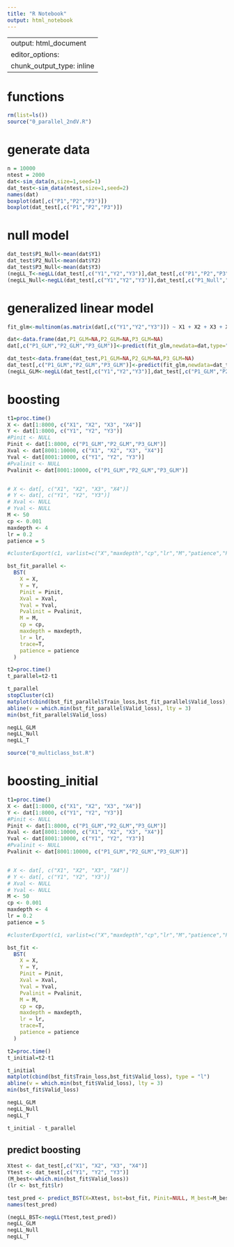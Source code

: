 ```yaml
---
title: "R Notebook"
output: html_notebook
---
```


---
output: html_document
editor_options: 
  chunk_output_type: inline
---
# functions

```r
rm(list=ls())
source("0_parallel_2ndV.R")
```

# generate data

```r
n = 10000
ntest = 2000
dat<-sim_data(n,size=1,seed=1)
dat_test<-sim_data(ntest,size=1,seed=2)
names(dat)
boxplot(dat[,c("P1","P2","P3")])
boxplot(dat_test[,c("P1","P2","P3")])
```

# null model

```r
dat_test$P1_Null<-mean(dat$Y1)
dat_test$P2_Null<-mean(dat$Y2)
dat_test$P3_Null<-mean(dat$Y3)
(negLL_T<-negLL(dat_test[,c("Y1","Y2","Y3")],dat_test[,c("P1","P2","P3")]))
(negLL_Null<-negLL(dat_test[,c("Y1","Y2","Y3")],dat_test[,c("P1_Null","P2_Null","P3_Null")]))
```

# generalized linear model

```r
fit_glm<-multinom(as.matrix(dat[,c("Y1","Y2","Y3")]) ~ X1 + X2 + X3 + X4, data=dat, trace=T)

dat<-data.frame(dat,P1_GLM=NA,P2_GLM=NA,P3_GLM=NA)
dat[,c("P1_GLM","P2_GLM","P3_GLM")]<-predict(fit_glm,newdata=dat,type="probs")

dat_test<-data.frame(dat_test,P1_GLM=NA,P2_GLM=NA,P3_GLM=NA)
dat_test[,c("P1_GLM","P2_GLM","P3_GLM")]<-predict(fit_glm,newdata=dat_test,type="probs")
(negLL_GLM<-negLL(dat_test[,c("Y1","Y2","Y3")],dat_test[,c("P1_GLM","P2_GLM","P3_GLM")]))
```

# boosting

```r
t1=proc.time()
X <- dat[1:8000, c("X1", "X2", "X3", "X4")]
Y <- dat[1:8000, c("Y1", "Y2", "Y3")]
#Pinit <- NULL
Pinit <- dat[1:8000, c("P1_GLM","P2_GLM","P3_GLM")]
Xval <- dat[8001:10000, c("X1", "X2", "X3", "X4")]
Yval <- dat[8001:10000, c("Y1", "Y2", "Y3")]
#Pvalinit <- NULL
Pvalinit <- dat[8001:10000, c("P1_GLM","P2_GLM","P3_GLM")]


# X <- dat[, c("X1", "X2", "X3", "X4")]
# Y <- dat[, c("Y1", "Y2", "Y3")]
# Xval <- NULL
# Yval <- NULL
M <- 50
cp <- 0.001
maxdepth <- 4
lr = 0.2
patience = 5

#clusterExport(c1, varlist=c("X","maxdepth","cp","lr","M","patience","Pinit","Xval","Yval","node_pre"))

bst_fit_parallel <-
  BST(
    X = X,
    Y = Y,
    Pinit = Pinit,
    Xval = Xval,
    Yval = Yval,
    Pvalinit = Pvalinit,
    M = M,
    cp = cp,
    maxdepth = maxdepth,
    lr = lr,
    trace=T,
    patience = patience
  )

t2=proc.time()
t_parallel=t2-t1

t_parallel
stopCluster(c1)
matplot(cbind(bst_fit_parallel$Train_loss,bst_fit_parallel$Valid_loss), type = "l")
abline(v = which.min(bst_fit_parallel$Valid_loss), lty = 3)
min(bst_fit_parallel$Valid_loss)

negLL_GLM
negLL_Null
negLL_T
```



```r
source("0_multiclass_bst.R")
```


# boosting_initial

```r
t1=proc.time()
X <- dat[1:8000, c("X1", "X2", "X3", "X4")]
Y <- dat[1:8000, c("Y1", "Y2", "Y3")]
#Pinit <- NULL
Pinit <- dat[1:8000, c("P1_GLM","P2_GLM","P3_GLM")]
Xval <- dat[8001:10000, c("X1", "X2", "X3", "X4")]
Yval <- dat[8001:10000, c("Y1", "Y2", "Y3")]
#Pvalinit <- NULL
Pvalinit <- dat[8001:10000, c("P1_GLM","P2_GLM","P3_GLM")]


# X <- dat[, c("X1", "X2", "X3", "X4")]
# Y <- dat[, c("Y1", "Y2", "Y3")]
# Xval <- NULL
# Yval <- NULL
M <- 50
cp <- 0.001
maxdepth <- 4
lr = 0.2
patience = 5

#clusterExport(c1, varlist=c("X","maxdepth","cp","lr","M","patience","Pinit","Xval","Yval","node_pre"))

bst_fit <-
  BST(
    X = X,
    Y = Y,
    Pinit = Pinit,
    Xval = Xval,
    Yval = Yval,
    Pvalinit = Pvalinit,
    M = M,
    cp = cp,
    maxdepth = maxdepth,
    lr = lr,
    trace=T,
    patience = patience
  )

t2=proc.time()
t_initial=t2-t1

t_initial
matplot(cbind(bst_fit$Train_loss,bst_fit$Valid_loss), type = "l")
abline(v = which.min(bst_fit$Valid_loss), lty = 3)
min(bst_fit$Valid_loss)

negLL_GLM
negLL_Null
negLL_T
```



```r
t_initial - t_parallel
```






## predict boosting

```r
Xtest <- dat_test[,c("X1", "X2", "X3", "X4")]
Ytest <- dat_test[,c("Y1", "Y2", "Y3")]
(M_best<-which.min(bst_fit$Valid_loss))
(lr <- bst_fit$lr)

test_pred <- predict_BST(X=Xtest, bst=bst_fit, Pinit=NULL, M_best=M_best,type="response")
names(test_pred)

(negLL_BST<-negLL(Ytest,test_pred))
negLL_GLM
negLL_Null
negLL_T
```

```r

```

